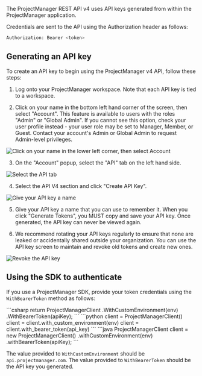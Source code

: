 The ProjectManager REST API v4 uses API keys generated from within the ProjectManager application.

Credentials are sent to the API using the Authorization header as follows:

```bash
Authorization: Bearer <token>
```

## Generating an API key

To create an API key to begin using the ProjectManager v4 API, follow these steps:

1. Log onto your ProjectManager workspace. Note that each API key is tied to a workspace.

2. Click on your name in the bottom left hand corner of the screen, then select "Account". This feature is available to users with the roles "Admin" or "Global Admin".  If you cannot see this option, check your user profile instead - your user role may be set to Manager, Member, or Guest.  Contact your account's Admin or Global Admin to request Admin-level privileges.

![Click on your name in the lower left corner, then select Account](https://fern-image-hosting.s3.amazonaws.com/projectmanager/account-menu.png)

3. On the "Account" popup, select the "API" tab on the left hand side. 

![Select the API tab](https://fern-image-hosting.s3.amazonaws.com/projectmanager/account-dialog.png)

4. Select the API V4 section and click "Create API Key". 

![Give your API key a name](https://fern-image-hosting.s3.amazonaws.com/projectmanager/create-api-key-dialog.png)

5. Give your API key a name that you can use to remember it. When you click "Generate Tokens", you MUST copy and save your API key. Once generated, the API key can never be viewed again.

6. We recommend rotating your API keys regularly to ensure that none are leaked or accidentally shared outside your organization. You can use the API key screen to maintain and revoke old tokens and create new ones. 

![Revoke the API key](https://fern-image-hosting.s3.amazonaws.com/projectmanager/revoke-api-key.png)

## Using the SDK to authenticate

If you use a ProjectManager SDK, provide your token credentials using the `WithBearerToken` method as follows:

<CodeBlocks>
    <CodeBlock title="C#">
    ```csharp
    return ProjectManagerClient
        .WithCustomEnvironment(env)
        .WithBearerToken(apiKey);
    ```
    </CodeBlock>
    <CodeBlock title="Python">
    ```python
    client = ProjectManagerClient()
    client = client.with_custom_environment(env)
    client = client.with_bearer_token(api_key)
    ```
    </CodeBlock>
    <CodeBlock title="Java">
    ```java
    ProjectManagerClient client = new ProjectManagerClient()
        .withCustomEnvironment(env)
        .withBearerToken(apiKey);
    ```
    </CodeBlock>
</CodeBlocks>

The value provided to `WithCustomEnvironment` should be `api.projectmanager.com`.
The value provided to `WithBearerToken` should be the API key you generated.